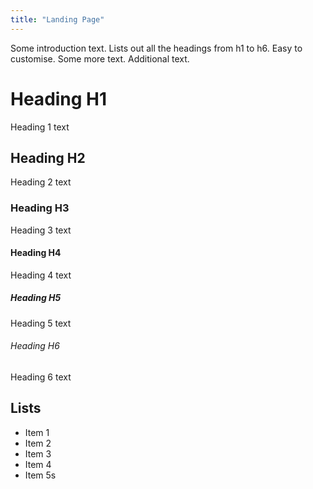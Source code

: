 ```yaml
---
title: "Landing Page"
---
```


Some introduction text. Lists out all the headings from h1 to h6. Easy to customise. Some more text. Additional text.

# Heading H1
Heading 1 text

## Heading H2
Heading 2 text

### Heading H3
Heading 3 text

#### Heading H4
Heading 4 text

##### Heading H5
Heading 5 text

###### Heading H6
Heading 6 text

## Lists
- Item 1
- Item 2
- Item 3
- Item 4
- Item 5s

<YoutubeEmbed 
    link="https://www.youtube.com/watch?v=DNrnDx-KZUY"
/>
